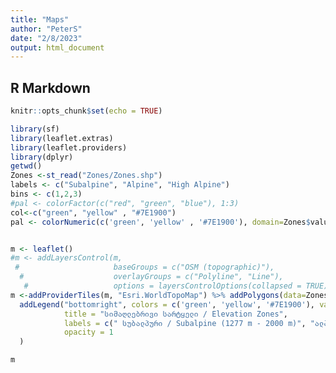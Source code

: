 ```yaml
--- 
title: "Maps"
author: "PeterS"
date: "2/8/2023"
output: html_document
---
```


## R Markdown


```r
knitr::opts_chunk$set(echo = TRUE)
```


 
 
```r

library(sf)
library(leaflet.extras)
library(leaflet.providers)
library(dplyr)
getwd()
Zones <-st_read("Zones/Zones.shp")
labels <- c("Subalpine", "Alpine", "High Alpine")
bins <- c(1,2,3)
#pal <- colorFactor(c("red", "green", "blue"), 1:3)
col<-c("green", "yellow" , "#7E1900")
pal <- colorNumeric(c('green', 'yellow' , '#7E1900'), domain=Zones$value)


m <- leaflet()
#m <- addLayersControl(m, 
 #                     baseGroups = c("OSM (topographic)"),
  #                    overlayGroups = c("Polyline", "Line"),
   #                   options = layersControlOptions(collapsed = TRUE))
m <-addProviderTiles(m, "Esri.WorldTopoMap") %>% addPolygons(data=Zones, fillColor = ~pal(Zones$value), smoothFactor = 1, weight = 2, opacity = 1, color = "NA", fillOpacity = 0.4) %>%
  addLegend("bottomright", colors = c('green', 'yellow', '#7E1900'), values = ~values,
            title = "სიმაღლებრივი სარტყელი / Elevation Zones",
            labels = c(" სუბალპური / Subalpine (1277 m - 2000 m)", "ალპური/ Alpine (2000 m - 2600 m)", " მაღალი ალპური / High Alpine (2600 m - 3360 m)"),
            opacity = 1
  )
```
```r
m
```
